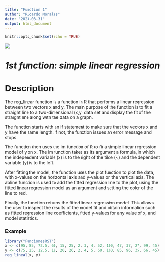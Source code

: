 ```yaml
---
title: "Function 1"
author: "Ricardo Morales"
date: "2023-03-31"
output: html_document
---
```


```r
knitr::opts_chunk$set(echo = TRUE)
```

![](images/640px-Logotipo_Ikiam-02.png)

# ***1st function: simple linear regression***

# Description

The reg_linear function is a function in R that performs a linear regression between two vectors x and y. The main purpose of the function is to fit a straight line to a two-dimensional (x,y) data set and display the fit of the straight line along with the data on a graph.

The function starts with an if statement to make sure that the vectors x and y have the same length. If not, the function issues an error message and stops.

The function then uses the lm function of R to fit a simple linear regression model of y on x. The lm function takes as its argument a formula, in which the independent variable (x) is to the right of the tilde (\~) and the dependent variable (y) is to the left.

After fitting the model, the function uses the plot function to plot the data, with x-values on the horizontal axis and y-values on the vertical axis. The abline function is used to add the fitted regression line to the plot, using the fitted linear regression model as an argument and setting the color of the line to red.

Finally, the function returns the fitted linear regression model. This allows the user to inspect the results of the model fit and obtain information such as fitted regression line coefficients, fitted y-values for any value of x, and model statistics.

### Example

```r
library("FuncionesRST")
x <- c(95, 85, 72.5, 60, 15, 25, 2, 3, 4, 52, 100, 47, 37, 27, 99, 45)
y <- c(75, 25, 12.5, 18, 20, 26, 2, 4, 5, 60, 100, 85, 96, 35, 66, 45) 
reg_lineal(x, y)
```
